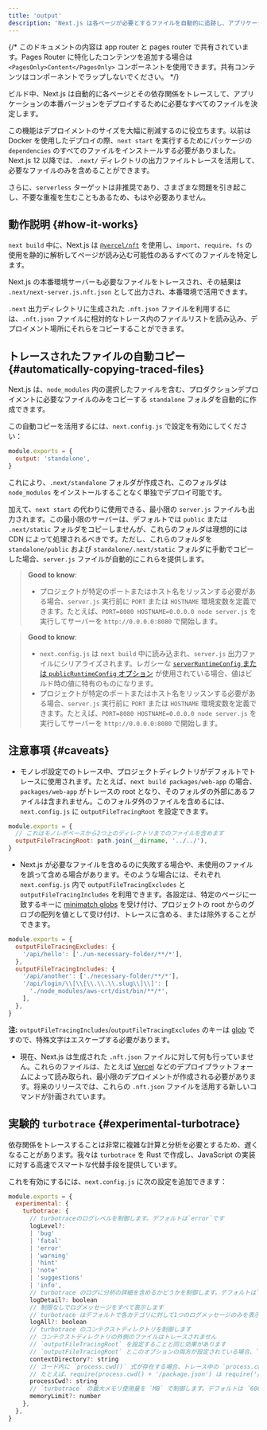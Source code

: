 ```yaml
---
title: 'output'
description: 'Next.js は各ページが必要とするファイルを自動的に追跡し、アプリケーションの簡単なデプロイを可能にします。その仕組みについてここで学んでください。'
---
```


{/* このドキュメントの内容は app router と pages router で共有されています。Pages Router に特化したコンテンツを追加する場合は `<PagesOnly>Content</PagesOnly>` コンポーネントを使用できます。共有コンテンツはコンポーネントでラップしないでください。 */}

ビルド中、Next.js は自動的に各ページとその依存関係をトレースして、アプリケーションの本番バージョンをデプロイするために必要なすべてのファイルを決定します。

この機能はデプロイメントのサイズを大幅に削減するのに役立ちます。以前は Docker を使用したデプロイの際、`next start` を実行するためにパッケージの `dependencies` のすべてのファイルをインストールする必要がありました。Next.js 12 以降では、`.next/` ディレクトリの出力ファイルトレースを活用して、必要なファイルのみを含めることができます。

さらに、`serverless` ターゲットは非推奨であり、さまざまな問題を引き起こし、不要な重複を生むこともあるため、もはや必要ありません。

## 動作説明 {#how-it-works}

`next build` 中に、Next.js は [`@vercel/nft`](https://github.com/vercel/nft) を使用し、`import`、`require`、`fs` の使用を静的に解析してページが読み込む可能性のあるすべてのファイルを特定します。

Next.js の本番環境サーバーも必要なファイルをトレースされ、その結果は `.next/next-server.js.nft.json` として出力され、本番環境で活用できます。

`.next` 出力ディレクトリに生成された `.nft.json` ファイルを利用するには、`.nft.json` ファイルに相対的なトレース内のファイルリストを読み込み、デプロイメント場所にそれらをコピーすることができます。

## トレースされたファイルの自動コピー {#automatically-copying-traced-files}

Next.js は、`node_modules` 内の選択したファイルを含む、プロダクションデプロイメントに必要なファイルのみをコピーする `standalone` フォルダを自動的に作成できます。

この自動コピーを活用するには、`next.config.js` で設定を有効にしてください：

```js title="next.config.js"
module.exports = {
  output: 'standalone',
}
```

これにより、`.next/standalone` フォルダが作成され、このフォルダは `node_modules` をインストールすることなく単独でデプロイ可能です。

加えて、`next start` の代わりに使用できる、最小限の `server.js` ファイルも出力されます。この最小限のサーバーは、デフォルトでは `public` または `.next/static` フォルダをコピーしませんが、これらのフォルダは理想的には CDN によって処理されるべきです。ただし、これらのフォルダを `standalone/public` および `standalone/.next/static` フォルダに手動でコピーした場合、`server.js` ファイルが自動的にこれらを提供します。

<AppOnly>

> **Good to know**:
>
> - プロジェクトが特定のポートまたはホスト名をリッスンする必要がある場合、`server.js` 実行前に `PORT` または `HOSTNAME` 環境変数を定義できます。たとえば、`PORT=8080 HOSTNAME=0.0.0.0 node server.js` を実行してサーバーを `http://0.0.0.0:8080` で開始します。

</AppOnly>

<PagesOnly>

> **Good to know**:
>
> - `next.config.js` は `next build` 中に読み込まれ、`server.js` 出力ファイルにシリアライズされます。レガシーな [`serverRuntimeConfig` または `publicRuntimeConfig` オプション](https://nextjs.org/docs/canary/pages/api-reference/next-config-js/runtime-configuration) が使用されている場合、値はビルド時の値に特有のものになります。
> - プロジェクトが特定のポートまたはホスト名をリッスンする必要がある場合、`server.js` 実行前に `PORT` または `HOSTNAME` 環境変数を定義できます。たとえば、`PORT=8080 HOSTNAME=0.0.0.0 node server.js` を実行してサーバーを `http://0.0.0.0:8080` で開始します。

</PagesOnly>

## 注意事項 {#caveats}

- モノレポ設定でのトレース中、プロジェクトディレクトリがデフォルトでトレースに使用されます。たとえば、`next build packages/web-app` の場合、`packages/web-app` がトレースの root となり、そのフォルダの外部にあるファイルは含まれません。このフォルダ外のファイルを含めるには、`next.config.js` に `outputFileTracingRoot` を設定できます。

```js title="packages/web-app/next.config.js"
module.exports = {
  // これはモノレポベースから2つ上のディレクトリまでのファイルを含めます
  outputFileTracingRoot: path.join(__dirname, '../../'),
}
```

- Next.js が必要なファイルを含めるのに失敗する場合や、未使用のファイルを誤って含める場合があります。そのような場合には、それぞれ `next.config.js` 内で `outputFileTracingExcludes` と `outputFileTracingIncludes` を利用できます。各設定は、特定のページに一致するキーに [minimatch globs](https://www.npmjs.com/package/minimatch) を受け付け、プロジェクトの root からのグロブの配列を値として受け付け、トレースに含める、または除外することができます。

```js title="next.config.js"
module.exports = {
  outputFileTracingExcludes: {
    '/api/hello': ['./un-necessary-folder/**/*'],
  },
  outputFileTracingIncludes: {
    '/api/another': ['./necessary-folder/**/*'],
    '/api/login/\\[\\[\\.\\.\\.slug\\]\\]': [
      './node_modules/aws-crt/dist/bin/**/*',
    ],
  },
}
```

**注:** `outputFileTracingIncludes`/`outputFileTracingExcludes` のキーは [glob](https://www.npmjs.com/package/picomatch#basic-globbing) ですので、特殊文字はエスケープする必要があります。

- 現在、Next.js は生成された `.nft.json` ファイルに対して何も行っていません。これらのファイルは、たとえば [Vercel](https://vercel.com) などのデプロイプラットフォームによって読み取られ、最小限のデプロイメントが作成される必要があります。将来のリリースでは、これらの `.nft.json` ファイルを活用する新しいコマンドが計画されています。

## 実験的 `turbotrace` {#experimental-turbotrace}

依存関係をトレースすることは非常に複雑な計算と分析を必要とするため、遅くなることがあります。我々は `turbotrace` を Rust で作成し、JavaScript の実装に対する高速でスマートな代替手段を提供しています。

これを有効にするには、`next.config.js` に次の設定を追加できます：

```js title="next.config.js"
module.exports = {
  experimental: {
    turbotrace: {
      // turbotraceのログレベルを制御します。デフォルトは`error`です
      logLevel?:
      | 'bug'
      | 'fatal'
      | 'error'
      | 'warning'
      | 'hint'
      | 'note'
      | 'suggestions'
      | 'info',
      // turbotrace のログに分析の詳細を含めるかどうかを制御します。デフォルトは`false`です
      logDetail?: boolean
      // 制限なしでログメッセージをすべて表示します
      // turbotrace はデフォルトで各カテゴリに対して1つのログメッセージのみを表示します
      logAll?: boolean
      // turbotrace のコンテクストディレクトリを制御します
      // コンテクストディレクトリの外側のファイルはトレースされません
      // `outputFileTracingRoot` を設定することと同じ効果があります
      // `outputFileTracingRoot` とこのオプションの両方が設定されている場合、`experimental.turbotrace.contextDirectory` が使用されます
      contextDirectory?: string
      // コード内に `process.cwd()` 式が存在する場合、トレース中の `process.cwd()` の値を `turbotrace` に伝えるためにこのオプションを設定できます
      // たとえば、require(process.cwd() + '/package.json') は require('/path/to/cwd/package.json') としてトレースされます
      processCwd?: string
      // `turbotrace` の最大メモリ使用量を `MB` で制御します。デフォルトは `6000` です
      memoryLimit?: number
    },
  },
}
```

